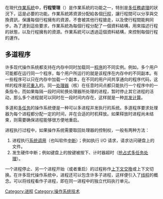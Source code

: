 {{unreferenced|time=2015-11-12T08:43:47+00:00}}
{{noteta|G1=IT}}

在現代[[作業系統|作業系統]]中，'''行程管理'''（{{lang-en|Process management}}）是作業系統的功能之一，特別是[[多任務處理|多任務處理]]的狀況下，這是必要的功能。作業系統將資源分配給各個[[行程|行程]]，讓行程間可以分享與交換資訊，保護每個行程擁有的資源，不會被其他行程搶走，以及使行程間能夠同步。為了達到這些要求，作業系統為每個行程分配了一個資料結構，用來描述行程的狀態，以及行程擁有的資源。作業系統可以透過這個資料結構，來控制每個行程的運作。

== 多道程序 ==

许多现代操作系统都支持在内存中同时加载同一[[计算机程序|程序]]的不同实例。例如，多个用户可能都在运行同一个程序，每个用户所运行的就是该程序在内存中的不同副本。有一些程序可以只在内存中加载一个副本，在不同的用户间共享通向的程序代码，这样的程序是[[可重入|可重入]]的。同一[[中央处理器|处理器]]（核）在任意时间点都只能执行一个程序中的一条指令，而如果每隔一段时间轮换处理器所处理的进程，暂时停止其它进程的活动，那么多个进程就可以同时在一段时间内存在，这样就是一种[[并发计算|并发计算]]。

多道和[[多任务|多任务]]的操作系统便是一种可以多进程并发执行的系统。多道程序要求处理器为每个进程都分配一定的时间，并在合适的时机释放。如果释放时进程尚未结束，则需要确保进程能够很方便地重启。

进程执行过程中，如果操作系统需要取回处理器的控制权，一般有两种方法：

# 进程执行[[系统调用|系统调用]]（也叫软件[[中断|中断]]）；例如执行 I/O 请求，请求访问硬盘上的文件。
# 发生硬件中断；例如键盘上的按键被按下、计时器超时（[[抢占式多任务处理|抢占式多任务处理]]）。

一个进程停止、另一个进程开始（或者重启）的过程称作[[上下文交換|上下文交換]]或上下文切换。在许多现代操作系统中，进程还可以包含许多子进程，这样便引入了[[线程|线程]]的概念。可以将线程看作子进程，即在同一进程中的独立代码执行单元。

{{操作系统}}
[[Category:进程|Category:进程]]
[[Category:操作系统技术|Category:操作系统技术]]